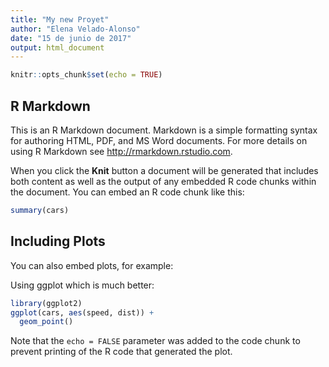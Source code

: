 ```yaml
---
title: "My new Proyet"
author: "Elena Velado-Alonso"
date: "15 de junio de 2017"
output: html_document
---
```


```r
knitr::opts_chunk$set(echo = TRUE)
```

## R Markdown

This is an R Markdown document. Markdown is a simple formatting syntax for authoring HTML, PDF, and MS Word documents. For more details on using R Markdown see <http://rmarkdown.rstudio.com>.

When you click the **Knit** button a document will be generated that includes both content as well as the output of any embedded R code chunks within the document. You can embed an R code chunk like this:

```r
summary(cars)
```

## Including Plots

You can also embed plots, for example:

Using ggplot which is much better:

```r
library(ggplot2)
ggplot(cars, aes(speed, dist)) +
  geom_point()
```

Note that the `echo = FALSE` parameter was added to the code chunk to prevent printing of the R code that generated the plot.
